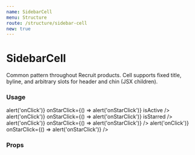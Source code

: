 ```yaml
---
name: SidebarCell
menu: Structure
route: /structure/sidebar-cell
new: true
---
```



# SidebarCell

Common pattern throughout Recruit products. Cell supports fixed title, byline, and arbitrary slots for header and chin (JSX children).

### Usage

<Playground>
  <div className="max-w-xs bg-blue-100">
    <SidebarCell
      title="Account Executive"
      byline="California, Utah, Colorado, Remote"
      header="Last edit: 7 days ago"
      onClick={() => alert('onClick')}
      onStarClick={() => alert('onStarClick')}
      isActive
    />
    <SidebarCell
      title="Head of Product"
      byline="Europe, United States, Remote"
      header="Last edit: 1 month ago"
      onClick={() => alert('onClick')}
      onStarClick={() => alert('onStarClick')}
      isStarred
    />
    <SidebarCell
      title="Strategic Project Manager"
      byline="United States, Remote"
      header="Last edit: 2 days ago"
      onClick={() => alert('onClick')}
      onStarClick={() => alert('onStarClick')}
    />
    <SidebarCell
      title="Super Long Copywriter Head of Overflow"
      byline="United States, Remote"
      header="Last edit: 1 year ago"
      onClick={() => alert('onClick')}
      onStarClick={() => alert('onStarClick')}
    />
  </div>
</Playground>

### Props

<Props of={SidebarCell} />
